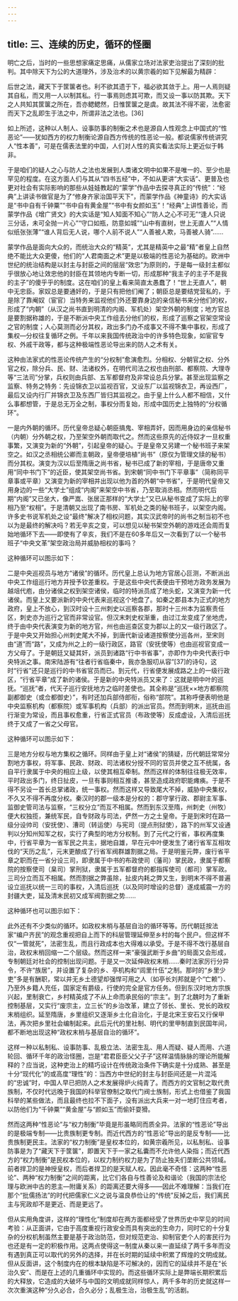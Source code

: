 ```yaml
---
---
---
```

title: 三、连续的历史，循环的怪圈
---




明亡之后，当时的一些思想家痛定思痛，从儒家立场对法家吏治提出了深刻的批判。其中除天下为公的大道理外，涉及治术的以黄宗羲的如下见解最为精辟：


后世之法，藏天下于筐箧者也。利不欲其遗于下，福必欲其敛于上。用一人焉则疑其自私，而又用一人以制其私。行一事焉则虑其可欺，而又设一事以防其欺。天下之人共知其筐箧之所在，吾亦鳃鳃然，日惟筐箧之是虞。故其法不得不密，法愈密而天下之乱即生于法之中，所谓非法之法也。[36]


如上所述，这种以人制人、设事防事的制衡之术也是源自人性观念上中国式的“性恶论”——犹如西方的权力制衡论源自西方传统的性恶论一般。都说儒家传统讲究人“性本善”，可是在儒表法里的中国，人们对人性的真实看法实际上更近似于韩非。

于是咱们的疑人之心与防人之法也发展到人类诸文明中如果不是唯一的、至少也是罕见的程度。在这方面人们与其从“四书五经”中，不如从更讲“大实话”、更普及也更对社会有实际影响的那些从娃娃教起的“蒙学”作品中去探寻真正的“传统”：“经典”上讲读书做官是为了“修身齐家治国平天下”，而蒙学作品《神童诗》的大实话是“书中自有千钟粟”“书中自有黄金屋”“书中有女颜如玉”！“经典”上讲性善论，而蒙学作品《增广贤文》的大实话是“知人知面不知心”“防人之心不可无”“逢人只说三分话，未可全抛一片心”“守口如瓶，防意如城”“山中有直树，世上无直人”“人情似纸张张薄”“谁人背后无人说，哪个人前不说人”“人善被人欺，马善被人骑”……

蒙学作品是面向大众的，而统治大众的“精英”，尤其是精英中之最“精”者皇上自然绝不能比大众更傻，他们的“人君南面之术”更是以极端的性恶论为基础的。欧洲中世纪的统治结构是以封主与封臣之间的层层“效忠”为原则的，于是每一级封主都似乎很放心地让效忠他的封臣在其领地内专断一切，形成那种“我主子的主子不是我的主子”的傻乎乎的制度。这在咱们的皇上看来简直太愚蠢了！“世上无直人”，朝中无忠臣。家奴总是要通奸的，于是只有把他们阉了；朝臣总是要结党营私的，于是除了靠阉奴（宦官）当特务来监视他们外还要靠身边的亲信秘书来分他们的权，形成了“内朝”（从汉之尚书直到明清的内阁、军机处）架空外朝的制度；地方官总是要割据称雄的，于是不断派中央工作组去分他们的权，形成了巡察之官架空常设之官的制度；人心莫测而必分其权，政出多门办不成事又不得不集中事权，形成了集权—分权往复循环之例。千年以来我国传统政治中的许多特色现象，如宦官专权、外戚干政等，都与这种极端性恶论导出来的防人之术有关。

这种由法家式的性恶论传统产生的“分权制”愈演愈烈。分相权、分朝官之权、分外官之权，除分兵、民、财、法诸权外，在明代司法之权也由刑部、都察院、大理寺等“三法司”分掌，兵权则由兵部、五军都督府及非常设总兵分掌。甚至出现监察之监察、特务之特务：先设锦衣卫以监视百官，又设东厂以监视锦衣卫，再设西厂，最后又设内行厂并锦衣卫及东西厂皆归其监视之。由于皇上什么人都不相信，又什么事都想管，于是总无万全之制，事权分而复始，形成中国历史上独特的“分权循环”。

一是内外朝的循环。历代皇帝总疑心朝臣搞鬼、宰相弄奸，因而用身边的亲信秘书（内朝）分外朝之权，乃至架空外朝而取代之。然而这些原先的近侍奴才一旦权重事繁，又演变为新的“外朝”，引起皇帝的疑心。于是皇帝又另建一个秘书班子来架空之。如汉之丞相统公卿而主朝政，皇帝便培植“尚书”（原仅为管理文牍的秘书）而分其权。演变为汉以后至隋唐之尚书省，秘书已成了新的宰相，于是唐帝又重用“同中书门下”的近臣，使其架空尚书省。到宋朝“同中书门下平章事”（简称同平章事或平章）又演变为新的宰相并出现以他为首的外朝“中书省”，于是明代皇帝又用身边的一些“大学士”组成“内阁”来架空中书省，乃至取消丞相。然而明代后期“内阁”又已坐大，像严嵩、张居正那样的“大学士”又已从秘书变成了实际上的宰相乃至“权相”。于是清朝又出现了南书房、军机处之类的秘书班子，以架空内阁。许多史书说军机处之设“最终”解决了相权问题，其实汉武帝时的尚书之制当初不也以为是最终的解决吗？若无辛亥之变，可以想见以秘书架空外朝的游戏还会周而复始地循环下去——即使有了辛亥，我们不是在60多年后又一次看到了以一个秘书班子“中央文革”架空政治局并威胁相权的事吗？

这种循环可以图示如下：



二是中央巡视员与地方“诸侯”的循环。历代皇上总认为地方官居心叵测，不断派出中央工作组巡行地方并授予钦差重权。于是这些中央代表便由干预地方政务发展为越俎代庖，由分诸侯之权到架空诸侯，临时的特派员成了地头蛇，又演变为新一代诸侯。而皇上又要派新的中央代表来巡视这个地盘了。如秦之郡县本为正式的地方政府，皇上不放心，到汉时设十三州刺史以巡察各郡，那时十三州本为监察责任区，刺史亦为巡行之官而非常设官。但汉末刺史权渐重，由过江龙变成了坐地虎，终于由中央代表演变为新的地方官，州也由巡查区变为郡以上的又一级行政区了。于是中央又开始担心州刺史尾大不掉，到唐代新设诸道按察使分巡各州，至宋则由“道”而“路”，又成为州之上的一级行政区，路官（安抚使等）也由巡视官变成一方父母了。于是朝廷又疑其奸，派员到诸路“行中书省事”，亦即作为中央代表行中央特派之事。南宋陆游有“往者行省临秦中，我亦急服叨从容”[37]的诗句，这时“行省”还只是巡行的中书省官员而已。到元代，行省便发展成路之上的一级行政区，“行省平章”成了新的诸侯。于是新的中央特派员又来了：这就是明中叶的巡抚。“巡抚”者，代天子巡行安抚地方之临时差使也。其全称是“巡抚××地方都察院副都御史（或佥都御史）”，有时还加兵部侍郎衔，俗称“部院”。其称呼便表明他是中央监察机构（都察院）或军事机构（兵部）的派出官员。然而到明末，巡抚由巡行渐变为常设，而且事权愈重，行省正式官员（布政使等）反成虚设，入清后巡抚终于又成了一省之父母官。

这种循环可以图示如下：



三是地方分权与地方集权之循环。同样由于皇上对“诸侯”的猜疑，历代朝廷常常分割地方事权，将军事、民政、财政、司法诸权分授不同的官员并使之互不统属，各自平行隶属于中央的相应上级，以使其相互牵制。然而这样的体制往往极无效率，平时政出多门，终日扯皮，一旦有事则相互推诿，甚至造成政府职能瘫痪。于是不得不另设一首长总掌诸政，统一事权。然而这样又导致尾大不掉，威胁中央集权，不久又不得不再度分权。秦汉时的郡一级本是分权的：郡守掌行政、郡尉主军事、监御史管司法与监察，“三权分立”而互不相属。然而到东汉至隋，州刺史（州牧）便大权独揽，兼统军民，自专财政与司法，俨然一方之土皇帝。于是到宋时在路一级分设帅司（安抚使）、漕司（转运使）与宪司（提点刑狱使），路下的州军又设通判以分知州知军之权，实行了典型的地方分权制。到了元代之行省，事权再度集中，行省平章为一省军民之共主，据地自雄，早在元中叶便发生了诸行省军互相攻伐的“天历之乱”，元末更酿成了行省军阀群雄割据之局。于是明鉴元弊，废行省平章之职而在一省分设三司，即隶属于中书的布政使司（藩司）掌民政，隶属于都察院的按察使司（臬司）掌刑狱，隶属于五军都督府的都指挥使司（都司）掌军政。三司分立而互不相属。然而割据之弊虽除，扯皮内耗之弊又生，到明末不得不普遍设立巡抚以统一三司的事权，入清后巡抚（以及同时增设的总督）遂成威震一方的封疆大吏，延及清末民初又成军阀割据之势……

这种循环也可以图示如下：



此外还有不少类似的循环。如政权末梢与基层自治的循环等等。历代朝廷按法家“编户齐民”的观念重视把自上而下的科层管理延伸至乡村的每个民户。但这样不仅“一管就死”，法密生乱，而且行政成本也大得难以承受。于是不得不改行基层自治，政权末梢回缩一二个层级。然而这样一来“豪强武断于乡曲”的局面又会形成，专制朝廷对社会的控制出现问题。于是又一次延伸政权末梢……秦时法家厉行分异令，不许“族居”，并设置了复杂的乡、亭机构和“闾里什伍”之制。那时的“乡里少吏”多是有酬职，常以并无乡土德望却强悍可用之人（如亭长刘邦就是个“亡赖”）、乃至外乡籍人充任，国家定有爵级，行使的完全是官方任务。但到东汉时地方宗族兴起，里制衰亡，乡村精英成了不从上命而承民俗的“宗主”。到了北魏时为了重新控制基层，又实行“废宗主，立三长”的乡治改革，建立了邻长、里长、党长的政权末梢组织。延至隋唐，乡里组织又逐渐乡土化自治化，于是北宋王安石又行保甲法，再次把乡里社会编制起来。此后元代的里社制、明代的里甲制直到民国年间，都不断地出现这种“政权末梢与基层自治的循环”。

这样一种以私制私、设事防事、乱极立法、法密生乱、用人而疑、疑人而用、六道轮回、循环千年的政治怪圈，岂是“君君臣臣父父子子”这样温情脉脉的理论所能解释的？应当说，这种吏治上的精巧设计在传统政治条件下确实是十分成熟、甚至是十分“现代化”的或高度“理性”的：当西方中世纪的封主与封臣间还是一片混沌的“忠诚”时，中国人早已把防人之术发展得炉火纯青了。而西方的文官制之取代贵族制，不仅时代远晚于我国的科举官僚制之取代门阀士族制，形式上也借鉴了我国科举的某些做法，而且最终也拉不下面子，没有派出大兵来一对一地盯住应考者，以防他们为“千钟粟”“黄金屋”与“颜如玉”而偷奸耍猾。

然而这两种“性恶论”与“权力制衡”毕竟是形虽略同而质全异。法家的“性恶论”导出的是极端专制——比贵族制更专制。而近代西方的“性恶论”导出的是反专制——比贵族制更民主。法家的“权力制衡”是皇权本位的，如黄宗羲所见，以私制私、设事防事是为了“藏天下于筐箧”，即置天下于一家之私囊而不允许他人染指；而近代西方的“权力制衡”是民权本位的，以权力制约权力是为了防止独夫们垄断公共领域。前者捍卫的是神授皇权，而后者捍卫的是天赋人权。因此毫不奇怪：这两种“性恶论”、两种“权力制衡”之间的距离，比它们各自与性善论及和谐论（我国的宗法伦理与欧洲中古的恩主—附庸关系）的距离还要大得多——因此不难理解：当我们在那个“批儒扬法”的时代把儒家仁义之说与温良恭俭让的“传统”反掉之后，我们离民主与宪政却不是更近、而是更远了。

但从实用角度讲，这样的“理性化”制度却在两方面都经受了世界历史中罕见的时间考验：从正面讲，它由于高度重视行政安全而具有突出的生命力，同时它的十分复杂的分权机制虽然主要是基于政治防范，但对规范吏治、抑制官吏个人的害民行为也还是有一定的积极作用。这两点使得这一制度从秦以来一直延续了两千多年而没有遇到真正可以取代的另外的选择，并在长时期的延续中积累了辉煌的文明成就。但从反面讲，这个制度内在的根本缺陷是不可解决的，因而它的延续并不是在“长治久安”、而是在上述的几重循环中实现的。而这些循环实际上是弊端长期积累后的大释放，它造成的大破坏与中国的文明成就同样惊人，两千多年的历史就这样一次次重演这种“分久必合，合久必分；乱极生治，治极生乱”的活剧。